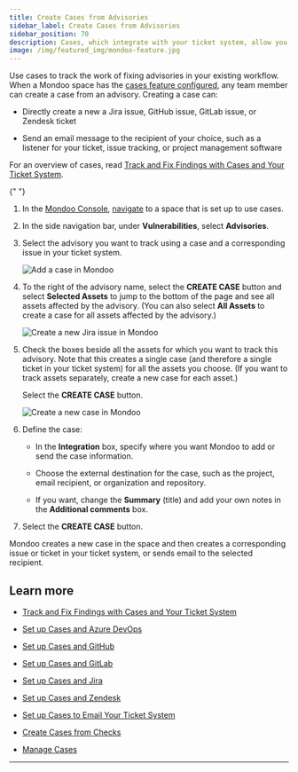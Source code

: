```yaml
---
title: Create Cases from Advisories
sidebar_label: Create Cases from Advisories
sidebar_position: 70
description: Cases, which integrate with your ticket system, allow you to track remediation of important security findings. Create a case from an advisory to track work on that advisory within your existing workflow.
image: /img/featured_img/mondoo-feature.jpg
---
```


Use cases to track the work of fixing advisories in your existing workflow. When a Mondoo space has the [cases feature configured](/platform/cases/overview/), any team member can create a case from an advisory. Creating a case can:

- Directly create a new a Jira issue, GitHub issue, GitLab issue, or Zendesk ticket

- Send an email message to the recipient of your choice, such as a listener for your ticket, issue tracking, or project management software

For an overview of cases, read [Track and Fix Findings with Cases and Your Ticket System](/platform/cases/overview/).


<Partial />{" "}

1. In the [Mondoo Console](https://console.mondoo.com), [navigate](/platform/start/navigate) to a space that is set up to use cases.

2. In the side navigation bar, under **Vulnerabilities**, select **Advisories**.

3. Select the advisory you want to track using a case and a corresponding issue in your ticket system.

   ![Add a case in Mondoo](/img/platform/cases/add-case-advisory.png)

4. To the right of the advisory name, select the **CREATE CASE** button and select **Selected Assets** to jump to the bottom of the page and see all assets affected by the advisory. (You can also select **All Assets** to create a case for all assets affected by the advisory.)

   ![Create a new Jira issue in Mondoo](/img/platform/cases/select-asset.png)

5. Check the boxes beside all the assets for which you want to track this advisory. Note that this creates a single case (and therefore a single ticket in your ticket system) for all the assets you choose. (If you want to track assets separately, create a new case for each asset.)

   Select the **CREATE CASE** button.

   ![Create a new case in Mondoo](/img/platform/cases/new-case.png)

6. Define the case:

   - In the **Integration** box, specify where you want Mondoo to add or send the case information.

   - Choose the external destination for the case, such as the project, email recipient, or organization and repository.

   - If you want, change the **Summary** (title) and add your own notes in the **Additional comments** box.

7. Select the **CREATE CASE** button.

  Mondoo creates a new case in the space and then creates a corresponding issue or ticket in your ticket system, or sends email to the selected recipient.

## Learn more

- [Track and Fix Findings with Cases and Your Ticket System](/platform/cases/overview/)

- [Set up Cases and Azure DevOps](/platform/cases/setup-azuredevops/)

- [Set up Cases and GitHub](/platform/cases/setup-github/)

- [Set up Cases and GitLab](/platform/cases/setup-gitlab/)

- [Set up Cases and Jira](/platform/cases/setup/)

- [Set up Cases and Zendesk](/platform/cases/setup-zendesk/)

- [Set up Cases to Email Your Ticket System](/platform/cases/setup-email/)

- [Create Cases from Checks](/platform/cases/checks/)

- [Manage Cases](/platform/cases/manage/)

---
